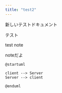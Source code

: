 ```yaml
---
title: "test2"
---
```


新しいテストドキュメント

テスト

<Danger>
  test
</Danger>

<Expandable title="Content">
  
</Expandable>

<Note>
  note

  noteだよ
</Note>


```plantuml
@startuml

client --> Server
Server --> client

@enduml
```

```marmaid
```